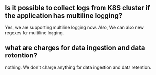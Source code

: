 ## Is it possible to collect logs from K8S cluster if the application has multiline logging?
Yes, we are supporting multiline logging now. Also, We can also new regexes for multiline logging. 

## what are charges for data ingestion and data retention? 
nothing. We don't charge anything for data ingestion and data retention. 
